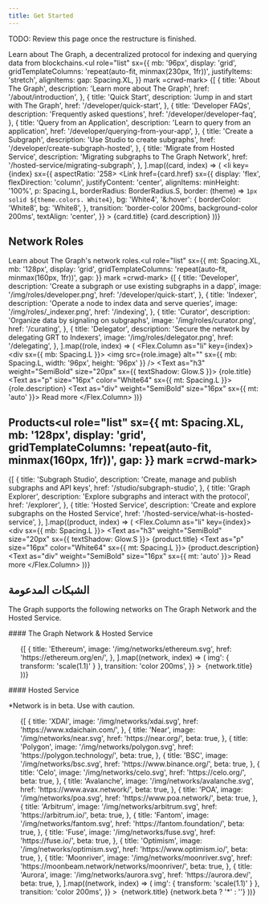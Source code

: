```yaml
---
title: Get Started
---
```



TODO: Review this page once the restructure is finished.

Learn about The Graph, a decentralized protocol for indexing and querying data from blockchains.<ul role="list" sx={{ mb: '96px', display: 'grid', gridTemplateColumns: 'repeat(auto-fit, minmax(230px, 1fr))', justifyItems: 'stretch', alignItems: gap: Spacing.XL, }} mark =crwd-mark>
  {[
    { title: 'About The Graph', description: 'Learn more about The Graph', href: '/about/introduction', },
    { title: 'Quick Start', description: 'Jump in and start with The Graph', href: '/developer/quick-start', },
    { title: 'Developer FAQs', description: 'Frequently asked questions', href: '/developer/developer-faq', },
    { title: 'Query from an Application', description: 'Learn to query from an application', href: '/developer/querying-from-your-app', },
    { title: 'Create a Subgraph', description: 'Use Studio to create subgraphs', href: '/developer/create-subgraph-hosted', },
    { title: 'Migrate from Hosted Service', description: 'Migrating subgraphs to The Graph Network', href: '/hosted-service/migrating-subgraph', }, ].map((card, index) => ( <li key={index} sx={{ aspectRatio: '258> <Link href={card.href} sx={{ display: 'flex', flexDirection: 'column', justifyContent: 'center', alignItems: minHeight: '100%', p: Spacing.L, borderRadius: BorderRadius.S, border: (theme) => `1px solid ${theme.colors. White4}`, bg: 'White4', '&:hover': { borderColor: 'White8', bg: 'White8', }, transition: 'border-color 200ms, background-color 200ms', textAlign: 'center', }} > <Text as="h3" weight="SemiBold" size="16px">
          {card.title}
        </Text> <Text as="small" size="16px" color="White64">
          {card.description}
        </Text> </Link> </li> ))} </ul>

## Network Roles

Learn about The Graph's network roles.<ul role="list" sx={{ mt: Spacing.XL, mb: '128px', display: 'grid', gridTemplateColumns: 'repeat(auto-fit, minmax(160px, 1fr))', gap: }} mark =crwd-mark>
  {[
    { title: 'Developer', description: 'Create a subgraph or use existing subgraphs in a dapp', image: '/img/roles/developer.png', href: '/developer/quick-start', },
    { title: 'Indexer', description: 'Operate a node to index data and serve queries', image: '/img/roles/_indexer.png', href: '/indexing', },
    { title: 'Curator', description: 'Organize data by signaling on subgraphs', image: '/img/roles/curator.png', href: '/curating', },
    { title: 'Delegator', description: 'Secure the network by delegating GRT to Indexers', image: '/img/roles/delegator.png', href: '/delegating', }, ].map((role, index) => ( <Flex.Column as="li" key={index}> <div sx={{ mb: Spacing.L }}> <img src={role.image} alt="" sx={{ mb: Spacing.L, width: '96px', height: '96px' }} /> <Text as="h3" weight="SemiBold" size="20px" sx={{ textShadow: Glow.S }}>
          {role.title}
        </Text> <Text as="p" size="16px" color="White64" sx={{ mt: Spacing.L }}>
          {role.description}
        </Text> </div> <Text as="div" weight="SemiBold" size="16px" sx={{ mt: 'auto' }}> <LinkInline href={role.href}>Read more</LinkInline> </Text> </Flex.Column> ))} </ul>

## Products<ul role="list" sx={{ mt: Spacing.XL, mb: '128px', display: 'grid', gridTemplateColumns: 'repeat(auto-fit, minmax(160px, 1fr))', gap: }} mark =crwd-mark>
  {[
    { title: 'Subgraph Studio', description: 'Create, manage and publish subgraphs and API keys', href: '/studio/subgraph-studio', },
    { title: 'Graph Explorer', description: 'Explore subgraphs and interact with the protocol', href: '/explorer', },
    { title: 'Hosted Service', description: 'Create and explore subgraphs on the Hosted Service', href: '/hosted-service/what-is-hosted-service', }, ].map((product, index) => ( <Flex.Column as="li" key={index}> <div sx={{ mb: Spacing.L }}> <Text as="h3" weight="SemiBold" size="20px" sx={{ textShadow: Glow.S }}>
          {product.title}
        </Text> <Text as="p" size="16px" color="White64" sx={{ mt: Spacing.L }}>
          {product.description}
        </Text> </div> <Text as="div" weight="SemiBold" size="16px" sx={{ mt: 'auto' }}> <LinkInline href={product.href}>Read more</LinkInline> </Text> </Flex.Column> ))} </ul>

## الشبكات المدعومة

The Graph supports the following networks on The Graph Network and the Hosted Service.

<div sx={{ mt: Spacing.XXL }}>
  #### The Graph Network &amp; Hosted Service

  <ul
    role="list"
    sx={{
      mt: Spacing.L_XL,
 display: 'grid',
 gridTemplateColumns: 'repeat(auto-fill, minmax(92px, 1fr))',
 columnGap: rowGap: Spacing.XL,
 }}
>
    {[
      {
        title: 'Ethereum',
        image: '/img/networks/ethereum.svg',
        href: 'https://ethereum.org/en/',
      },
    ].map((network, index) => (
      <Flex.Column as="li" key={index}>
        <Text as="div" size="14px" color="White48" sx={{ textAlign: 'center' }}>
          <Link
            href={network.href}
            target="_blank"
            sx={{
              display: 'flex',
 flexDirection: 'column',
 alignItems: 'center',
 color: 'White48',
 '&:hover': { 'White', '&> img': { transform: 'scale(1.1)' } },
              transition: 'color 200ms',
            }}
          >
            <img
              src={network.image}
              alt=""
              sx={{ mb: Spacing.M, width: '40px', height: transition: 'transform 200ms' }}
 />
            {network.title}
          </Link>
        </Text>
      </Flex.Column>
    ))}
  </ul>
</div>

<div sx={{ mt: Spacing.XXL }}>
  #### Hosted Service

\*Network is in beta. Use with caution.

  <ul
    role="list"
    sx={{
      mt: Spacing.XL,
 display: 'grid',
 gridTemplateColumns: 'repeat(auto-fill, minmax(92px, 1fr))',
 columnGap: Spacing.L_XL,
 rowGap: }}
>
    {[
      {
        title: 'XDAI',
        image: '/img/networks/xdai.svg',
        href: 'https://www.xdaichain.com/',
      },
      {
        title: 'Near',
        image: '/img/networks/near.svg',
        href: 'https://near.org/',
        beta: true,
      },
      {
        title: 'Polygon',
        image: '/img/networks/polygon.svg',
        href: 'https://polygon.technology/',
        beta: true,
      },
      {
        title: 'BSC',
        image: '/img/networks/bsc.svg',
        href: 'https://www.binance.org/',
        beta: true,
      },
      {
        title: 'Celo',
        image: '/img/networks/celo.svg',
        href: 'https://celo.org/',
        beta: true,
      },
      {
        title: 'Avalanche',
        image: '/img/networks/avalanche.svg',
        href: 'https://www.avax.network/',
        beta: true,
      },
      {
        title: 'POA',
        image: '/img/networks/poa.svg',
        href: 'https://www.poa.network/',
        beta: true,
      },
      {
        title: 'Arbitrum',
        image: '/img/networks/arbitrum.svg',
        href: 'https://arbitrum.io/',
        beta: true,
      },
      {
        title: 'Fantom',
        image: '/img/networks/fantom.svg',
        href: 'https://fantom.foundation/',
        beta: true,
      },
      {
        title: 'Fuse',
        image: '/img/networks/fuse.svg',
        href: 'https://fuse.io/',
        beta: true,
      },
      {
        title: 'Optimism',
        image: '/img/networks/optimism.svg',
        href: 'https://www.optimism.io/',
        beta: true,
      },
      {
        title: 'Moonriver',
        image: '/img/networks/moonriver.svg',
        href: 'https://moonbeam.network/networks/moonriver/',
        beta: true,
      },
      {
        title: 'Aurora',
        image: '/img/networks/aurora.svg',
        href: 'https://aurora.dev/',
        beta: true,
      },
    ].map((network, index) => (
      <Flex.Column as="li" key={index}>
        <Text as="div" size="14px" color="White48" sx={{ textAlign: 'center' }}>
          <Link
            href={network.href}
            target="_blank"
            sx={{
              display: 'flex',
 flexDirection: 'column',
 alignItems: 'center',
 color: 'White48',
 '&:hover': { 'White', '&> img': { transform: 'scale(1.1)' } },
              transition: 'color 200ms',
            }}
          >
            <img
              src={network.image}
              alt=""
              sx={{ mb: Spacing.M, width: '40px', height: transition: 'transform 200ms' }}
 />
            {network.title}
            {network.beta ? '*' : ''}
          </Link>
        </Text>
      </Flex.Column>
    ))}
  </ul>
</div>
